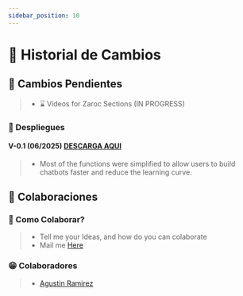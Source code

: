 ```yaml
---
sidebar_position: 10
---
```


# 📜 Historial de Cambios


## 📌 Cambios Pendientes

> - ⌛ Videos for Zaroc Sections (IN PROGRESS)


### 🎉 Despliegues

#### V-0.1 (06/2025) [DESCARGA AQUI](https://drive.google.com/drive/folders/1sSO0tbUDtdGyeb741G1Oi3HUMnka7TDN?usp=sharing)

> - Most of the functions were simplified to allow users to build chatbots faster and reduce the learning curve.


## **🙌 Colaboraciones**

### 🎁 Como Colaborar?

> - Tell me your Ideas, and how do you can colaborate
> - Mail me [Here](mailto:contasti.mizar@gmail.com)

### 😁 Colaboradores

> - [Agustin Ramirez](https://github.com/mxagustinl)
